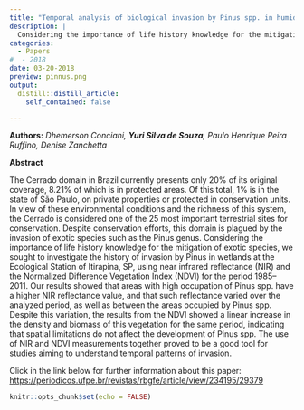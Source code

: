 ```yaml
---
title: "Temporal analysis of biological invasion by Pinus spp. in humid area of Cerrado domain"
description: |
  Considering the importance of life history knowledge for the mitigation of exotic species, here we sought to investigate the history of invasion by Pinus in wetlands at the Ecological Station of Itirapina, SP, using near infrared reflectance (NIR) and the Normalized Difference Vegetation Index (NDVI) for the period 1985–2011.
categories:
  - Papers 
#  - 2018
date: 03-20-2018
preview: pinnus.png
output:
  distill::distill_article:
    self_contained: false

---
```

**Authors:** *Dhemerson Conciani, **Yuri Silva de Souza**, Paulo Henrique Peira Ruffino, Denise Zanchetta*


**Abstract**

The Cerrado domain in Brazil currently presents only 20% of its original coverage, 8.21% of which is in protected areas. Of this total, 1% is in the state of São Paulo, on private properties or protected in conservation units. In view of these environmental conditions and the richness of this system, the Cerrado is considered one of the 25 most important terrestrial sites for conservation. Despite conservation efforts, this domain is plagued by the invasion of exotic species such as the Pinus genus. Considering the importance of life history knowledge for the mitigation of exotic species, we sought to investigate the history of invasion by Pinus in wetlands at the Ecological Station of Itirapina, SP, using near infrared reflectance (NIR) and the Normalized Difference Vegetation Index (NDVI) for the period 1985–2011. Our results showed that areas with high occupation of Pinus spp. have a higher NIR reflectance value, and that such reflectance varied over the analyzed period, as well as between the areas occupied by Pinus spp. Despite this variation, the results from the NDVI showed a linear increase in the density and biomass of this vegetation for the same period, indicating that spatial limitations do not affect the development of Pinus spp. The use of NIR and NDVI measurements together proved to be a good tool for studies aiming to understand temporal patterns of invasion.

Click in the link below for further information about this paper: [https://periodicos.ufpe.br/revistas/rbgfe/article/view/234195/29379](https://periodicos.ufpe.br/revistas/rbgfe/article/view/234195)

```r
knitr::opts_chunk$set(echo = FALSE)
```
